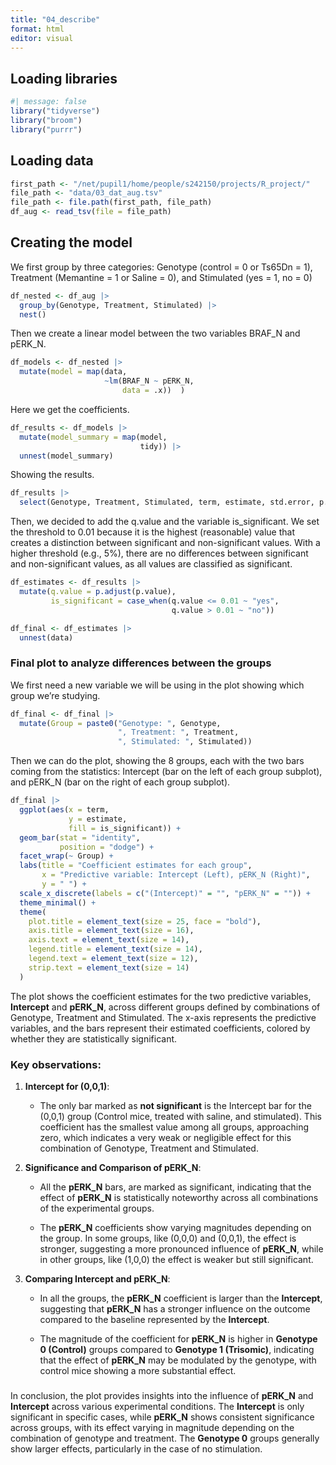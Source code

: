 ```yaml
---
title: "04_describe"
format: html
editor: visual
---
```


## Loading libraries

```r
#| message: false
library("tidyverse")
library("broom")
library("purrr")
```

## Loading data

```r
first_path <- "/net/pupil1/home/people/s242150/projects/R_project/"
file_path <- "data/03_dat_aug.tsv" 
file_path <- file.path(first_path, file_path)
df_aug <- read_tsv(file = file_path)
```

## **Creating the model**

We first group by three categories: Genotype (control = 0 or Ts65Dn = 1), Treatment (Memantine = 1 or Saline = 0), and Stimulated (yes = 1, no = 0)

```r
df_nested <- df_aug |>
  group_by(Genotype, Treatment, Stimulated) |>
  nest()
```

Then we create a linear model between the two variables BRAF_N and pERK_N.

```r
df_models <- df_nested |>
  mutate(model = map(data, 
                     ~lm(BRAF_N ~ pERK_N, 
                         data = .x))  )
```

Here we get the coefficients.

```r
df_results <- df_models |>
  mutate(model_summary = map(model, 
                             tidy)) |>
  unnest(model_summary)
```

Showing the results.

```r
df_results |>
  select(Genotype, Treatment, Stimulated, term, estimate, std.error, p.value)
```

Then, we decided to add the q.value and the variable is_significant. We set the threshold to 0.01 because it is the highest (reasonable) value that creates a distinction between significant and non-significant values. With a higher threshold (e.g., 5%), there are no differences between significant and non-significant values, as all values are classified as significant.

```r
df_estimates <- df_results |>
  mutate(q.value = p.adjust(p.value),
         is_significant = case_when(q.value <= 0.01 ~ "yes",
                                    q.value > 0.01 ~ "no"))
```

```r
df_final <- df_estimates |>
  unnest(data)
```

### Final plot to analyze differences between the groups

We first need a new variable we will be using in the plot showing which group we're studying.

```r
df_final <- df_final |>
  mutate(Group = paste0("Genotype: ", Genotype, 
                        ", Treatment: ", Treatment, 
                        ", Stimulated: ", Stimulated))
```

Then we can do the plot, showing the 8 groups, each with the two bars coming from the statistics: Intercept (bar on the left of each group subplot), and pERK_N (bar on the right of each group subplot).

```r
df_final |>
  ggplot(aes(x = term, 
             y = estimate, 
             fill = is_significant)) +
  geom_bar(stat = "identity", 
           position = "dodge") +
  facet_wrap(~ Group) +
  labs(title = "Coefficient estimates for each group",
       x = "Predictive variable: Intercept (Left), pERK_N (Right)",
       y = " ") +
  scale_x_discrete(labels = c("(Intercept)" = "", "pERK_N" = "")) +
  theme_minimal() +
  theme(
    plot.title = element_text(size = 25, face = "bold"), 
    axis.title = element_text(size = 16),                
    axis.text = element_text(size = 14),                
    legend.title = element_text(size = 14),             
    legend.text = element_text(size = 12),             
    strip.text = element_text(size = 14)                 
  ) 
```

The plot shows the coefficient estimates for the two predictive variables, **Intercept** and **pERK_N**, across different groups defined by combinations of Genotype, Treatment and Stimulated. The x-axis represents the predictive variables, and the bars represent their estimated coefficients, colored by whether they are statistically significant.

### Key observations:

1.  **Intercept for (0,0,1)**:

    -   The only bar marked as **not significant** is the Intercept bar for the (0,0,1) group (Control mice, treated with saline, and stimulated). This coefficient has the smallest value among all groups, approaching zero, which indicates a very weak or negligible effect for this combination of Genotype, Treatment and Stimulated.

2.  **Significance and Comparison of pERK_N**:

    -   All the **pERK_N** bars, are marked as significant, indicating that the effect of **pERK_N** is statistically noteworthy across all combinations of the experimental groups.

    -   The **pERK_N** coefficients show varying magnitudes depending on the group. In some groups, like (0,0,0) and (0,0,1), the effect is stronger, suggesting a more pronounced influence of **pERK_N**, while in other groups, like (1,0,0) the effect is weaker but still significant.

3.  **Comparing Intercept and pERK_N**:

    -   In all the groups, the **pERK_N** coefficient is larger than the **Intercept**, suggesting that **pERK_N** has a stronger influence on the outcome compared to the baseline represented by the **Intercept**.

    -   The magnitude of the coefficient for **pERK_N** is higher in **Genotype 0 (Control)** groups compared to **Genotype 1 (Trisomic)**, indicating that the effect of **pERK_N** may be modulated by the genotype, with control mice showing a more substantial effect.

### 

In conclusion, the plot provides insights into the influence of **pERK_N** and **Intercept** across various experimental conditions. The **Intercept** is only significant in specific cases, while **pERK_N** shows consistent significance across groups, with its effect varying in magnitude depending on the combination of genotype and treatment. The **Genotype 0** groups generally show larger effects, particularly in the case of no stimulation.
